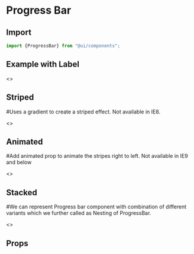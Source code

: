 
<Meta title="Components/ProgressBar" component="ProgressBar" />

<Story name="Import" />

# Progress Bar

## Import

```jsx
import {ProgressBar} from "@ui/components";
```
## Example with Label

<Preview withToolbar>
    <Story name="Usage">
        <>
         <ProgressBar variant="primary" size="xs" now={60} />
        <p> </p>
         <ProgressBar variant="info" size="sm" now={60} />
        <p> </p>
         <ProgressBar size="md" now={60} />
        <p> </p>
        <ProgressBar size="lg" now={60} label="60%"/>
        <p> </p>
         <ProgressBar now={50} label="50%" variant="danger" />
        </>
    </Story>
</Preview>

## Striped
#Uses a gradient to create a striped effect. Not available in IE8.

<Preview withToolbar>
    <Story name="Striped">
        <>
        <ProgressBar striped variant="success" now={40} />
        <p> </p>
         <ProgressBar striped variant="info" now={20} />
         <p> </p>
         <ProgressBar striped variant="warning" now={60} />
        </>
    </Story>
</Preview>

## Animated
#Add animated prop to animate the stripes right to left. Not available in IE9 and below

<Preview withToolbar>
    <Story name="Animation">
        <>
        <ProgressBar animated striped variant="success" now={40} />
        <p> </p>
         <ProgressBar animated striped variant="info" now={60} />
         <p> </p>
         <ProgressBar animated striped variant="danger" now={30} />
         <p> </p>
        </>
    </Story>
</Preview>

## Stacked
#We can represent Progress bar component with combination of different variants which we further called as Nesting of ProgressBar.

<Preview withToolbar>
    <Story name="Nest">
        <>
         <ProgressBar>
            <ProgressBar striped variant="success" now={35} key={1} />
            <ProgressBar striped variant="warning" now={20} key={2} />
             <ProgressBar striped variant="danger" now={10} key={3} />
         </ProgressBar>
        </>
    </Story>
</Preview>

<Story name="Props" />

## Props

<Props of={ProgressBarTypes} />


